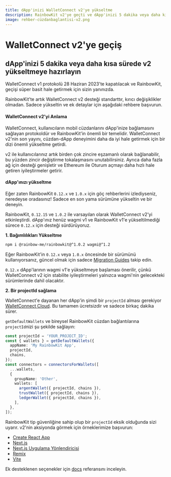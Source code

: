 ```yaml
---
title: dApp'inizi WalletConnect v2'ye yükseltme
description: RainbowKit v2'ye geçti ve dApp'inizi 5 dakika veya daha kısa sürede hazırlayabilirsiniz
image: rehber-cüzdanbaglantisi-v2.png
---
```


# WalletConnect v2'ye geçiş

## dApp'inizi 5 dakika veya daha kısa sürede v2 yükseltmeye hazırlayın

WalletConnect v1 protokolü 28 Haziran 2023'te kapatılacak ve RainbowKit, geçişi süper basit hale getirmek için sizin yanınızda.

RainbowKit'te artık WalletConnect v2 desteği standarttır, kırıcı değişiklikler olmadan. Sadece yükseltin ve ek detaylar için aşağıdaki rehbere başvurun.

#### WalletConnect v2'yi Anlama

WalletConnect, kullanıcıların mobil cüzdanlarını dApp'inize bağlamasını sağlayan protokoldür ve RainbowKit'in önemli bir temelidir. WalletConnect v2'nin son yayını, cüzdan-dApp deneyimini daha da iyi hale getirmek için bir dizi önemli yükseltme getirdi.

v2 ile kullanıcılarınız artık birden çok zincire eşzamanlı olarak bağlanabilir, bu yüzden zincir değiştirme tokalaşmasını unutabilirsiniz. Ayrıca daha fazla ağ için desteği genişletir ve Ethereum ile Oturum açmayı daha hızlı hale getiren iyileştirmeler getirir.

#### dApp'ınızı yükseltme

Eğer zaten RainbowKit `0.12.x` ve `1.0.x` için göç rehberlerini izlediyseniz, neredeyse oradasınız! Sadece en son yama sürümüne yükseltin ve bir deneyin.

RainbowKit, `0.12.15` ve `1.0.2` ile varsayılan olarak WalletConnect v2'yi etkinleştirdi. dApp'ınız henüz wagmi v1 ve RainbowKit v1'e yükseltilmediği sürece `0.12.x` için desteği sürdürüyoruz.

**1. Bağımlılıkları Yükseltme**

```bash
npm i @rainbow-me/rainbowkit@^1.0.2 wagmi@^1.2
```

Eğer RainbowKit'in `0.12.x` veya `1.0.x` öncesinde bir sürümünü kullanıyorsanız, güncel olmak için sadece [Migration Guides](/docs/migration-guide) takip edin.

`0.12.x` dApp'larının wagmi v1'e yükseltmeye başlaması önerilir, çünkü WalletConnect v2 için stabilite iyileştirmeleri yalnızca wagmi'nin gelecekteki sürümlerinde dahil olacaktır.

**2. Bir projectId sağlama**

WalletConnect'e dayanan her dApp'in şimdi bir `projectId` alması gerekiyor [WalletConnect Cloud](https://cloud.walletconnect.com/). Bu tamamen ücretsizdir ve sadece birkaç dakika sürer.

`getDefaultWallets` ve bireysel RainbowKit cüzdan bağlantılarına `projectId`nizi şu şekilde sağlayın:

```ts
const projectId = 'YOUR_PROJECT_ID';
const { wallets } = getDefaultWallets({
  appName: 'My RainbowKit App',
  projectId,
  chains,
});
const connectors = connectorsForWallets([
  ...wallets,
  {
    groupName: 'Other',
    wallets: [
      argentWallet({ projectId, chains }),
      trustWallet({ projectId, chains }),
      ledgerWallet({ projectId, chains }),
    ],
  },
]);
```

RainbowKit tip güvenliğine sahip olup bir `projectId` eksik olduğunda sizi uyarır. v2'nin aksiyonda görmek için örneklerimize başvurun:

-   [Create React App](https://codesandbox.io/p/sandbox/github/rainbow-me/rainbowkit/tree/main/examples/with-create-react-app)
-   [Next.js](https://codesandbox.io/p/sandbox/github/rainbow-me/rainbowkit/tree/main/examples/with-next)
-   [Next.js Uygulama Yönlendiricisi](https://codesandbox.io/p/sandbox/github/rainbow-me/rainbowkit/tree/main/examples/with-next-app)
-   [Remix](https://codesandbox.io/p/sandbox/github/rainbow-me/rainbowkit/tree/main/examples/with-remix)
-   [Vite](https://codesandbox.io/p/sandbox/github/rainbow-me/rainbowkit/tree/main/examples/with-vite)

Ek desteklenen seçenekler için [docs](https://www.rainbowkit.com/docs/custom-wallet-list#walletconnect) referansını inceleyin.

